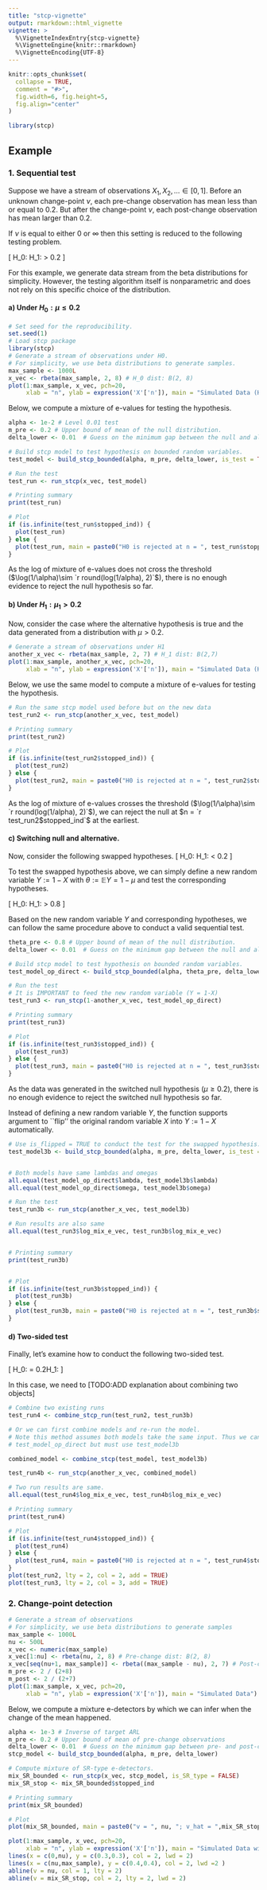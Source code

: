 ```yaml
---
title: "stcp-vignette"
output: rmarkdown::html_vignette
vignette: >
  %\VignetteIndexEntry{stcp-vignette}
  %\VignetteEngine{knitr::rmarkdown}
  %\VignetteEncoding{UTF-8}
---
```


```r
knitr::opts_chunk$set(
  collapse = TRUE,
  comment = "#>",
  fig.width=6, fig.height=5,
  fig.align="center"
)
```

```r
library(stcp)
```


## Example
### 1. Sequential test

Suppose we have a stream of observations $X_1, X_2, \dots \in [0,1]$. Before an unknown change-point $\nu$, each pre-change observation has mean less than or equal to $0.2$. But after the change-point $\nu$, each post-change observation has mean larger than $0.2$.  

If $\nu$ is equal to either $0$ or $\infty$ then this setting is reduced to the following testing problem.

\[
H_0: \mu \leq 0.2~~\text{vs}~~H_1: \mu > 0.2
\]

For this example, we generate data stream from the beta distributions for simplicity.
However, the testing algorithm itself is nonparametric and does not rely on this specific choice of the distribution.

#### a) Under $H_0: \mu \leq 0.2$ 
```r
# Set seed for the reproducibility.
set.seed(1) 
# Load stcp package
library(stcp)
# Generate a stream of observations under H0.
# For simplicity, we use beta distributions to generate samples.
max_sample <- 1000L
x_vec <- rbeta(max_sample, 2, 8) # H_0 dist: B(2, 8)
plot(1:max_sample, x_vec, pch=20, 
     xlab = "n", ylab = expression('X'['n']), main = "Simulated Data (H0)")
```

Below, we compute a mixture of e-values for testing the hypothesis.
```r
alpha <- 1e-2 # Level 0.01 test 
m_pre <- 0.2 # Upper bound of mean of the null distribution.
delta_lower <- 0.01  # Guess on the minimum gap between the null and alternative means

# Build stcp model to test hypothesis on bounded random variables.
test_model <- build_stcp_bounded(alpha, m_pre, delta_lower, is_test = TRUE)

# Run the test
test_run <- run_stcp(x_vec, test_model)

# Printing summary
print(test_run)

# Plot 
if (is.infinite(test_run$stopped_ind)) {
  plot(test_run)
} else {
  plot(test_run, main = paste0("H0 is rejected at n = ", test_run$stopped_ind))
}

```

As the log of mixture of e-values does not cross the threshold ($\log(1/\alpha)\sim `r round(log(1/alpha), 2)`$), 
there is no enough evidence to reject the null hypothesis so far. 


#### b) Under $H_1: \mu_1 > 0.2$ 

Now, consider the case where the alternative hypothesis is true and the data generated from a distribution with $\mu > 0.2$.

```r
# Generate a stream of observations under H1
another_x_vec <- rbeta(max_sample, 2, 7) # H_1 dist: B(2,7)
plot(1:max_sample, another_x_vec, pch=20, 
     xlab = "n", ylab = expression('X'['n']), main = "Simulated Data (H1)")

```

Below, we use the same model to compute a mixture of e-values for testing the hypothesis.
```r
# Run the same stcp model used before but on the new data
test_run2 <- run_stcp(another_x_vec, test_model)

# Printing summary
print(test_run2)

# Plot 
if (is.infinite(test_run2$stopped_ind)) {
  plot(test_run2)
} else {
  plot(test_run2, main = paste0("H0 is rejected at n = ", test_run2$stopped_ind))
}
```

As the log of mixture of e-values crosses the threshold ($\log(1/\alpha)\sim `r round(log(1/alpha), 2)`$), 
we can reject the null at $n = `r test_run2$stopped_ind`$ at the earliest. 


#### c) Switching null and alternative.

Now, consider the following swapped hypotheses.
\[
H_0: \mu \geq 0.2~~\text{vs}~~H_1: \mu < 0.2
\]

To test the swapped hypothesis above, we can simply define a new random variable $Y := 1-X$ with $\theta := \mathbb{E}Y = 1-\mu$ and test the corresponding hypotheses.

\[
H_0: \theta \leq 0.8~~\text{vs}~~H_1: \theta > 0.8
\]

Based on the new random variable $Y$ and corresponding hypotheses, we can follow the same procedure above to conduct a valid sequential test.

```r
theta_pre <- 0.8 # Upper bound of mean of the null distribution.
delta_lower <- 0.01  # Guess on the minimum gap between the null and alternative means

# Build stcp model to test hypothesis on bounded random variables.
test_model_op_direct <- build_stcp_bounded(alpha, theta_pre, delta_lower, is_test = TRUE)

# Run the test
# It is IMPORTANT to feed the new random variable (Y = 1-X)
test_run3 <- run_stcp(1-another_x_vec, test_model_op_direct) 

# Printing summary
print(test_run3)

# Plot 
if (is.infinite(test_run3$stopped_ind)) {
  plot(test_run3)
} else {
  plot(test_run3, main = paste0("H0 is rejected at n = ", test_run3$stopped_ind))
}

```
As the data was generated in the switched null hypothesis ($\mu \geq 0.2$), there is no enough evidence to reject the switched null hypothesis so far. 

Instead of defining a new random variable $Y$, the \code{build_stcp_bounded} function supports \code{is_flipped} argument to ``flip'' the original random variable $X$ into $Y := 1-X$ automatically.
```r
# Use is_flipped = TRUE to conduct the test for the swapped hypothesis.
test_model3b <- build_stcp_bounded(alpha, m_pre, delta_lower, is_test = TRUE, is_flipped = TRUE)


# Both models have same lambdas and omegas
all.equal(test_model_op_direct$lambda, test_model3b$lambda)
all.equal(test_model_op_direct$omega, test_model3b$omega)

# Run the test
test_run3b <- run_stcp(another_x_vec, test_model3b)

# Run results are also same
all.equal(test_run3$log_mix_e_vec, test_run3b$log_mix_e_vec)


# Printing summary
print(test_run3b)


# Plot 
if (is.infinite(test_run3b$stopped_ind)) {
  plot(test_run3b)
} else {
  plot(test_run3b, main = paste0("H0 is rejected at n = ", test_run3b$stopped_ind))
}


```


#### d) Two-sided test

Finally, let's examine how to conduct the following two-sided test.


\[
H_0: \mu = 0.2~~\text{vs}~~H_1: \mu \neq 0.2
\]

In this case, we need to [TODO:ADD explanation about combining two objects]

```r
# Combine two existing runs
test_run4 <- combine_stcp_run(test_run2, test_run3b)

# Or we can first combine models and re-run the model. 
# Note this method assumes both models take the same input. Thus we cannot use
# test_model_op_direct but must use test_model3b

combined_model <- combine_stcp(test_model, test_model3b)

test_run4b <- run_stcp(another_x_vec, combined_model)

# Two run results are same.
all.equal(test_run4$log_mix_e_vec, test_run4b$log_mix_e_vec)

# Printing summary
print(test_run4)

# Plot 
if (is.infinite(test_run4$stopped_ind)) {
  plot(test_run4)
} else {
  plot(test_run4, main = paste0("H0 is rejected at n = ", test_run4$stopped_ind))
}
plot(test_run2, lty = 2, col = 2, add = TRUE)
plot(test_run3, lty = 2, col = 3, add = TRUE)
```

### 2. Change-point detection


```r
# Generate a stream of observations
# For simplicity, we use beta distributions to generate samples
max_sample <- 1000L
nu <- 500L
x_vec <- numeric(max_sample)
x_vec[1:nu] <- rbeta(nu, 2, 8) # Pre-change dist: B(2, 8)
x_vec[seq(nu+1, max_sample)] <- rbeta((max_sample - nu), 2, 7) # Post-change dist: B(2, 7)
m_pre <- 2 / (2+8)
m_post <- 2 / (2+7)
plot(1:max_sample, x_vec, pch=20, 
     xlab = "n", ylab = expression('X'['n']), main = "Simulated Data")
```

Below, we compute a mixture e-detectors by which we can infer when the change of the mean happened.
```r
alpha <- 1e-3 # Inverse of target ARL
m_pre <- 0.2 # Upper bound of mean of pre-change observations
delta_lower <- 0.01  # Guess on the minimum gap between pre- and post-change means
stcp_model <- build_stcp_bounded(alpha, m_pre, delta_lower)

# Compute mixture of SR-type e-detectors.
mix_SR_bounded <- run_stcp(x_vec, stcp_model, is_SR_type = FALSE)
mix_SR_stop <- mix_SR_bounded$stopped_ind

# Printing summary
print(mix_SR_bounded)

# Plot 
plot(mix_SR_bounded, main = paste0("v = ", nu, "; v_hat = ",mix_SR_stop))
```


```r
plot(1:max_sample, x_vec, pch=20, 
     xlab = "n", ylab = expression('X'['n']), main = "Simulated Data with the detected CP")
lines(x = c(0,nu), y = c(0.3,0.3), col = 2, lwd = 2)
lines(x = c(nu,max_sample), y = c(0.4,0.4), col = 2, lwd =2 )
abline(v = nu, col = 1, lty = 2)
abline(v = mix_SR_stop, col = 2, lty = 2, lwd = 2)

```

<!--Use this commend to rebuild vignettes devtools::build_vignettes() -->
